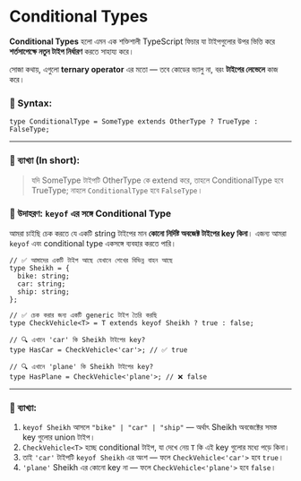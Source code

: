 # Conditional Types

**Conditional Types** হলো এমন এক শক্তিশালী TypeScript ফিচার যা টাইপগুলোর উপর ভিত্তি করে **শর্তসাপেক্ষে নতুন টাইপ নির্ধারণ** করতে সাহায্য করে।

সোজা কথায়, এগুলো **ternary operator** এর মতো — তবে কোডের ভ্যালু না, বরং **টাইপের লেভেলে** কাজ করে।



### 📌 Syntax:

```tsx
type ConditionalType = SomeType extends OtherType ? TrueType : FalseType;
```

---

### 📖 ব্যাখ্যা (In short):

> যদি SomeType টাইপটি OtherType কে extend করে, তাহলে ConditionalType হবে TrueType;
> নাহলে `ConditionalType` হবে `FalseType`।


### 🧪 উদাহরণ: `keyof` এর সঙ্গে Conditional Type

আমরা চাইছি চেক করতে যে একটি string টাইপের মান **কোনো নির্দিষ্ট অবজেক্ট টাইপের key কিনা**। এজন্য আমরা `keyof` এবং conditional type একসঙ্গে ব্যবহার করতে পারি।

```tsx
// ✅ আমাদের একটি টাইপ আছে যেখানে শেখের বিভিন্ন বাহন আছে
type Sheikh = {
  bike: string;
  car: string;
  ship: string;
};

// ✅ চেক করার জন্য একটি generic টাইপ তৈরি করছি
type CheckVehicle<T> = T extends keyof Sheikh ? true : false;

// 🔍 এখানে 'car' কি Sheikh টাইপের key?
type HasCar = CheckVehicle<'car'>; // ✅ true

// 🔍 এখানে 'plane' কি Sheikh টাইপের key?
type HasPlane = CheckVehicle<'plane'>; // ❌ false

```

---

### 🔎 ব্যাখ্যা:

1. `keyof Sheikh` আসলে `"bike" | "car" | "ship"` — অর্থাৎ Sheikh অবজেক্টের সমস্ত key গুলোর union টাইপ।
2. `CheckVehicle<T>` হচ্ছে conditional টাইপ, যা দেখে নেয় `T` কি এই key গুলোর মধ্যে পড়ে কিনা।
3. তাই `'car'` টাইপটি `keyof Sheikh` এর অংশ — ফলে `CheckVehicle<'car'>` হবে `true`।
4. `'plane'` Sheikh এর কোনো key না — ফলে `CheckVehicle<'plane'>` হবে `false`।